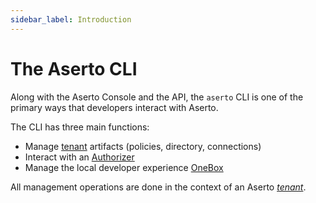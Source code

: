 ```yaml
---
sidebar_label: Introduction
---
```


# The Aserto CLI

Along with the Aserto Console and the API, the `aserto` CLI is one of the primary ways 
that developers interact with Aserto.

The CLI has three main functions:
* Manage [tenant](/docs/overview/tenant) artifacts (policies, directory, connections) 
* Interact with an [Authorizer](/docs/overview/authorizer)
* Manage the local developer experience [OneBox](/docs/command-line-interface/onebox)

All management operations are done in the context of an Aserto [*tenant*](/docs/overview/tenant). 
